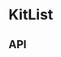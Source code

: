 
<Meta title="Components/KitList" component={KitList} decorators={[withKnobs]} />

# KitList

<Preview>
  <Story name="Base component">
    <KitList
      isVisible={knobs.boolean('isActive', true)}
      items={KitListFixture.items}
      theme={knobs.select('theme', ['dark', 'light'], 'dark')}
    />
  </Story>
</Preview>

## API

<Props of={KitList} />
